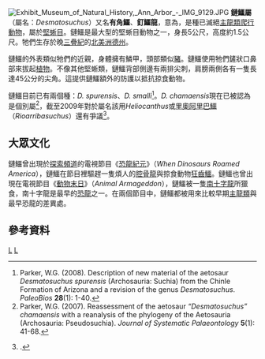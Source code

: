 {{Automatic taxobox
| taxon = Desmatosuchus
| authority = Case, 1920
| status = fossil
| fossil_range = {{fossil_range|228|210}}[[三疊紀|三疊紀]]晚期
| image=Desmatosuchus_BW.jpg
| image_caption = 鏈鱷屬發現於[[三疊紀|三疊紀]]晚期的[[德克薩斯州|德州]]
| type_species = '''''Desmatosuchus spurensis''''' 
| type_species_authority = Case, 1921
| subdivision_ranks = [[種|種]]
| subdivision =
*'''''D. spurensis''''' <small>Case, 1921</small>
*'''''D. smalli''''' <small>Parker, 2005</small><ref name="Parker, 2005">Parker, W.G. (2005).  A new species of the Late Triassic aetosaur  ''Desmatosuchus'' (Archosauria:Pseudosuchia). ''Compte Rendus Palevol'' '''4'''(4): 327-340.</ref>
}}


[[File:Exhibit_Museum_of_Natural_History,_Ann_Arbor_-_IMG_9129.JPG|thumb]] 
'''鏈鱷屬'''（屬名：''Desmatosuchus''）又名'''有角鱷'''、'''釘鱷龍'''，意為，是種已滅絕[[主龍類|主龍類]][[爬行動物|爬行動物]]，屬於[[堅蜥目|堅蜥目]]。鏈鱷是最大型的堅蜥目動物之一，身長5公尺，高度約1.5公尺。牠們生存於晚[[三疊紀|三疊紀]]的[[北美洲|北美洲]][[德克薩斯州|德州]]。

鏈鱷的外表類似牠們的近親，身體擁有鱗甲，頭部類似[[豬|豬]]。鏈鱷使用牠們鏟狀口鼻部來拔起[[植物|植物]]。不像其他堅蜥類，鏈鱷背部側邊有兩排尖刺，肩膀兩側各有一隻長達45公分的尖角。這提供鏈鱷額外的防護以抵抗掠食動物。

鏈鱷目前已有兩個種：''D. spurensis''、''D. smalli''<ref name="Parker, 2008">Parker, W.G. (2008).  Description of new material of the aetosaur ''Desmatosuchus spurensis'' (Archosauria: Suchia) from the Chinle Formation of Arizona and a revision of the genus ''Desmatosuchus''. ''PaleoBios'' '''28'''(1): 1-40.</ref>。''D. chamaensis''現在已被認為是個別屬<ref name="Parker, 2007">Parker, W.G. (2007).  Reassessment of the aetosaur ''“Desmatosuchus” chamaensis'' with a reanalysis of the phylogeny of the Aetosauria (Archosauria: Pseudosuchia). ''Journal of Systematic Palaeontology'' '''5'''(1): 41-68.</ref>，截至2009年對於屬名該用''Heliocanthus''或[[里奧阿里巴鱷|里奧阿里巴鱷]]（''Rioarribasuchus''）還有爭議<ref name="Darren Naish's Blog">{{cite web |url=http://scienceblogs.com/tetrapodzoology/2007/04/post_2.php |title=存档副本 |accessdate=2009-05-09  |deadurl=yes |archiveurl=https://web.archive.org/web/20081017165531/http://scienceblogs.com/tetrapodzoology/2007/04/post_2.php |archivedate=2008-10-17 }}.</ref>。

==大眾文化==
鏈鱷曾出現於[[探索頻道|探索頻道]]的電視節目《[[恐龍紀元|恐龍紀元]]》（''When Dinosaurs Roamed America''），鏈鱷在節目裡驅趕一隻煩人的[[腔骨龍|腔骨龍]]與掠食動物[[狂齒鱷|狂齒鱷]]。鏈鱷也曾出現在電視節目《[[動物末日|動物末日]]》（''Animal Armageddon''），鏈鱷被一隻[[南十字龍|南十字龍]]所獵食，南十字龍是最早的[[恐龍|恐龍]]之一。在兩個節目中，鏈鱷都被用來比較早期[[主龍類|主龍類]]與最早恐龍的差異處。

==參考資料==
{{reflist}}
{{偽鱷類|A.}}
{{Taxonbar}}

[[Category:堅蜥目|L]]
[[Category:1920年描述的分类群|L]]